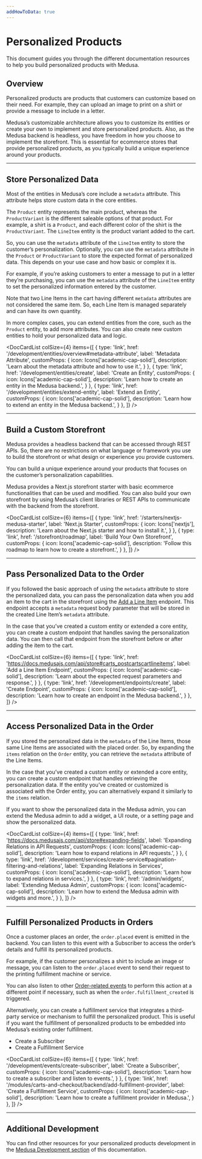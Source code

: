 ```yaml
---
addHowToData: true
---
```



# Personalized Products

This document guides you through the different documentation resources to help you build personalized products with Medusa.

## Overview

Personalized products are products that customers can customize based on their need. For example, they can upload an image to print on a shirt or provide a message to include in a letter.

Medusa’s customizable architecture allows you to customize its entities or create your own to implement and store personalized products. Also, as the Medusa backend is headless, you have freedom in how you choose to implement the storefront. This is essential for ecommerce stores that provide personalized products, as you typically build a unique experience around your products.

---

## Store Personalized Data

Most of the entities in Medusa’s core include a `metadata` attribute. This attribute helps store custom data in the core entities.

The `Product` entity represents the main product, whereas the `ProductVariant` is the different saleable options of that product. For example, a shirt is a `Product`, and each different color of the shirt is the `ProductVariant`. The `LineItem` entity is the product variant added to the cart.

So, you can use the `metadata` attribute of the `LineItem` entity to store the customer’s personalization. Optionally, you can use the `metadata` attribute in the `Product` or `ProductVariant` to store the expected format of personalized data. This depends on your use case and how basic or complex it is.

For example, if you’re asking customers to enter a message to put in a letter they’re purchasing, you can use the `metadata` attribute of the `LineItem` entity to set the personalized information entered by the customer.

Note that two Line Items in the cart having different `metadata` attributes are not considered the same item. So, each Line Item is managed separately and can have its own quantity.

In more complex cases, you can extend entities from the core, such as the `Product` entity, to add more attributes. You can also create new custom entities to hold your personalized data and logic.

<DocCardList colSize={4} items={[
  {
    type: 'link',
    href: '/development/entities/overview#metadata-attribute',
    label: 'Metadata Attribute',
    customProps: {
      icon: Icons['academic-cap-solid'],
      description: 'Learn about the metadata attribute and how to use it.',
    }
  },
  {
    type: 'link',
    href: '/development/entities/create',
    label: 'Create an Entity',
    customProps: {
      icon: Icons['academic-cap-solid'],
      description: 'Learn how to create an entity in the Medusa backend.',
    }
  },
  {
    type: 'link',
    href: '/development/entities/extend-entity',
    label: 'Extend an Entity',
    customProps: {
      icon: Icons['academic-cap-solid'],
      description: 'Learn how to extend an entity in the Medusa backend.',
    }
  },
]} />

---

## Build a Custom Storefront

Medusa provides a headless backend that can be accessed through REST APIs. So, there are no restrictions on what language or framework you use to build the storefront or what design or experience you provide customers.

You can build a unique experience around your products that focuses on the customer’s personalization capabilities.

Medusa provides a Next.js storefront starter with basic ecommerce functionalities that can be used and modified. You can also build your own storefront by using Medusa’s client libraries or REST APIs to communicate with the backend from the storefront.

<DocCardList colSize={6} items={[
  {
    type: 'link',
    href: '/starters/nextjs-medusa-starter',
    label: 'Next.js Starter',
    customProps: {
      icon: Icons['nextjs'],
      description: 'Learn about the Next.js starter and how to install it.',
    }
  },
  {
    type: 'link',
    href: '/storefront/roadmap',
    label: 'Build Your Own Storefront',
    customProps: {
      icon: Icons['academic-cap-solid'],
      description: 'Follow this roadmap to learn how to create a storefront.',
    }
  },
]} />

---

## Pass Personalized Data to the Order

If you followed the basic approach of using the `metadata` attribute to store the personalized data, you can pass the personalization data when you add an item to the cart in the storefront using the [Add a Line Item](https://docs.medusajs.com/api/store#carts_postcartscartlineitems) endpoint. This endpoint accepts a `metadata` request body parameter that will be stored in the created Line Item’s `metadata` attribute.

In the case that you’ve created a custom entity or extended a core entity, you can create a custom endpoint that handles saving the personalization data. You can then call that endpoint from the storefront before or after adding the item to the cart.

<DocCardList colSize={6} items={[
  {
    type: 'link',
    href: 'https://docs.medusajs.com/api/store#carts_postcartscartlineitems',
    label: 'Add a Line Item Endpoint',
    customProps: {
      icon: Icons['academic-cap-solid'],
      description: 'Learn about the expected request parameters and response.',
    }
  },
  {
    type: 'link',
    href: '/development/endpoints/create',
    label: 'Create Endpoint',
    customProps: {
      icon: Icons['academic-cap-solid'],
      description: 'Learn how to create an endpoint in the Medusa backend.',
    }
  },
]} />

---

## Access Personalized Data in the Order

If you stored the personalized data in the `metadata` of the Line Items, those same Line Items are associated with the placed order. So, by expanding the `items` relation on the `Order` entity, you can retrieve the `metadata` attribute of the Line Items.

In the case that you’ve created a custom entity or extended a core entity, you can create a custom endpoint that handles retrieving the personalization data. If the entity you’ve created or customized is associated with the Order entity, you can alternatively expand it similarly to the `items` relation.

If you want to show the personalized data in the Medusa admin, you can extend the Medusa admin to add a widget, a UI route, or a setting page and show the personalized data.

<DocCardList colSize={4} items={[
  {
    type: 'link',
    href: 'https://docs.medusajs.com/api/store#expanding-fields',
    label: 'Expanding Relations in API Requests',
    customProps: {
      icon: Icons['academic-cap-solid'],
      description: 'Learn how to expand relations in API requests.',
    }
  },
  {
    type: 'link',
    href: '/development/services/create-service#pagination-filtering-and-relations',
    label: 'Expanding Relations in Services',
    customProps: {
      icon: Icons['academic-cap-solid'],
      description: 'Learn how to expand relations in services.',
    }
  },
  {
    type: 'link',
    href: '/admin/widgets',
    label: 'Extending Medusa Admin',
    customProps: {
      icon: Icons['academic-cap-solid'],
      description: 'Learn how to extend the Medusa admin with widgets and more.',
    }
  },
]} />

---

## Fulfill Personalized Products in Orders

Once a customer places an order, the `order.placed` event is emitted in the backend. You can listen to this event with a Subscriber to access the order’s details and fulfill its personalized products.

For example, if the customer personalizes a shirt to include an image or message, you can listen to the `order.placed` event to send their request to the printing fulfillment machine or service.

You can also listen to other [Order-related events](../development/events/events-list.md#order-events) to perform this action at a different point if necessary, such as when the `order.fulfillment_created` is triggered.

Alternatively, you can create a fulfillment service that integrates a third-party service or mechanism to fulfill the personalized product. This is useful if you want the fulfillment of personalized products to be embedded into Medusa’s existing order fulfillment.

- Create a Subscriber
- Create a Fulfillment Service

<DocCardList colSize={6} items={[
  {
    type: 'link',
    href: '/development/events/create-subscriber',
    label: 'Create a Subscriber',
    customProps: {
      icon: Icons['academic-cap-solid'],
      description: 'Learn how to create a subscriber and listen to events.',
    }
  },
  {
    type: 'link',
    href: '/modules/carts-and-checkout/backend/add-fulfillment-provider',
    label: 'Create a Fulfillment Service',
    customProps: {
      icon: Icons['academic-cap-solid'],
      description: 'Learn how to create a fulfillment provider in Medusa.',
    }
  },
]} />

---

## Additional Development

You can find other resources for your personalized products development in the [Medusa Development section](../development/overview.mdx) of this documentation.
